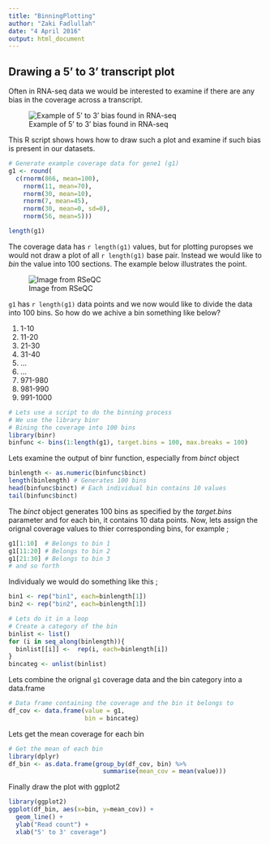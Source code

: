 ```yaml
---
title: "BinningPlotting"
author: "Zaki Fadlullah"
date: "4 April 2016"
output: html_document
---
```


## Drawing a 5' to 3' transcript plot

Often in RNA-seq data we would be interested to examine if there are any bias in the coverage across a transcript. 

![Example of 5' to 3' bias found in RNA-seq](figures/nrg2484-f3.jpg)

This R script shows hows how to draw such a plot and examine if such bias is present in our datasets.


```r
# Generate example coverage data for gene1 (g1)
g1 <- round(
  c(rnorm(866, mean=100),
    rnorm(11, mean=70),
    rnorm(30, mean=10),
    rnorm(7, mean=45),
    rnorm(30, mean=0, sd=0),
    rnorm(56, mean=5)))

length(g1)
```

The coverage data has `r length(g1)` values, but for plotting puropses we would not draw a plot of all `r length(g1)` base pair. Instead we would like to  *bin* the value into 100 sections. The example below illustrates the point.

![Image from RSeQC](figures/geneBody_workflow.png)

`g1` has `r length(g1)` data points and we now would like to divide the data into 100 bins. So how do we achive a bin something like below? 


1. 1-10  
2. 11-20
3. 21-30
4. 31-40
5. ...
97. ...
98. 971-980
99. 981-990
100. 991-1000


```r
# Lets use a script to do the binning process 
# We use the library binr
# Bining the coverage into 100 bins
library(binr)
binfunc <- bins(1:length(g1), target.bins = 100, max.breaks = 100)
```

Lets examine the output of binr function, especially from *binct* object

```r
binlength <- as.numeric(binfunc$binct) 
length(binlength) # Generates 100 bins
head(binfunc$binct) # Each individual bin contains 10 values
tail(binfunc$binct)
```

The *binct* object generates 100 bins as specified by the *target.bins* parameter and for each bin, it contains 10 data points. Now, lets assign the orignal coverage values to thier corresponding bins, for example ;

```r
g1[1:10]  # Belongs to bin 1
g1[11:20] # Belongs to bin 2
g1[21:30] # Belongs to bin 3
# and so forth
```

Individualy we would do something like this ;

```r
bin1 <- rep("bin1", each=binlength[1])
bin2 <- rep("bin2", each=binlength[1])
```


```r
# Lets do it in a loop
# Create a category of the bin
binlist <- list()
for (i in seq_along(binlength)){
  binlist[[i]] <-  rep(i, each=binlength[i])
}
bincateg <- unlist(binlist)
```

Lets combine the orignal `g1` coverage data and the bin category into a data.frame
```r
# Data frame containing the coverage and the bin it belongs to
df_cov <- data.frame(value = g1,
                     bin = bincateg)

```


Lets get the mean coverage for each bin

```r
# Get the mean of each bin
library(dplyr)
df_bin <- as.data.frame(group_by(df_cov, bin) %>% 
                          summarise(mean_cov = mean(value)))
```


Finally draw the plot with ggplot2

```r
library(ggplot2)
ggplot(df_bin, aes(x=bin, y=mean_cov)) +
  geom_line() + 
  ylab("Read count") +
  xlab("5' to 3' coverage")
```



